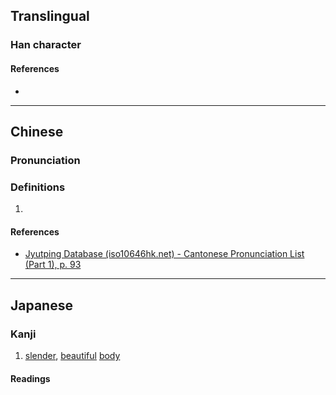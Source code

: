 {{character info/new}}
==Translingual==

===Han character===
{{Han char|rn=38|rad=女|as=07|sn=10|four=|canj=VIHS|ids=⿰女成}}

====References====
* {{Han ref|kx=0262.010|dkj=06288|dj=0528.220|hdz=21043.100|uh=5A0D|ud=23053}}

----

==Chinese==
{{zh-forms}}

===Pronunciation===
{{zh-pron
|m=chéng
|c=sing4
|cat=
}}

===Definitions===
{{zh-hanzi}}

# {{rfdef|zh}}

====References====
* [http://www.iso10646hk.net/jp/document/download.jsp Jyutping Database (iso10646hk.net) - Cantonese Pronunciation List (Part 1), p. 93]

----

==Japanese==

===Kanji===
{{ja-kanji|grade=|rs=女07}}

# [[slender]], [[beautiful]] [[body]]

====Readings====
{{ja-readings
|goon=じょう<じやう
|kanon=せい
}}